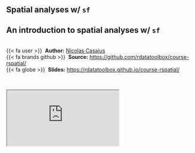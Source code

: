 ## Spatial analyses w/ `sf` {.unnumbered}


::: {.callout-note icon=true appearance="simple"}
## An introduction to spatial analyses w/ `sf`

<br />
{{< fa user >}} &nbsp;**Author:** [Nicolas Casajus](https://nicolascasajus.fr/)<br/>
{{< fa brands github >}} &nbsp;**Source:** <https://github.com/rdatatoolbox/course-rspatial/><br/>
{{< fa globe >}} &nbsp;**Slides:** <https://rdatatoolbox.github.io/course-rspatial/>
:::


<br />

<div class="container-43">
  <iframe class="responsive-iframe" src="https://rdatatoolbox.github.io/course-rspatial"></iframe>
</div> 
